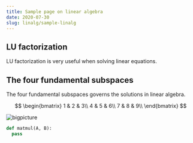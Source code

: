 ```yaml
---
title: Sample page on linear algebra
date: 2020-07-30
slug: linalg/sample-linalg
---
```


## LU factorization
LU factorization is very useful when solving linear equations.

## The four fundamental subspaces
The four fundamental subspaces governs the solutions in linear algebra.


$$
\begin{bmatrix}
1 & 2 & 3\\
4 & 5 & 6\\
7 & 8 & 9\\
\end{bmatrix}
$$

![bigpicture](./bigpicture.png)


```python
def matmul(A, B):
  pass
```